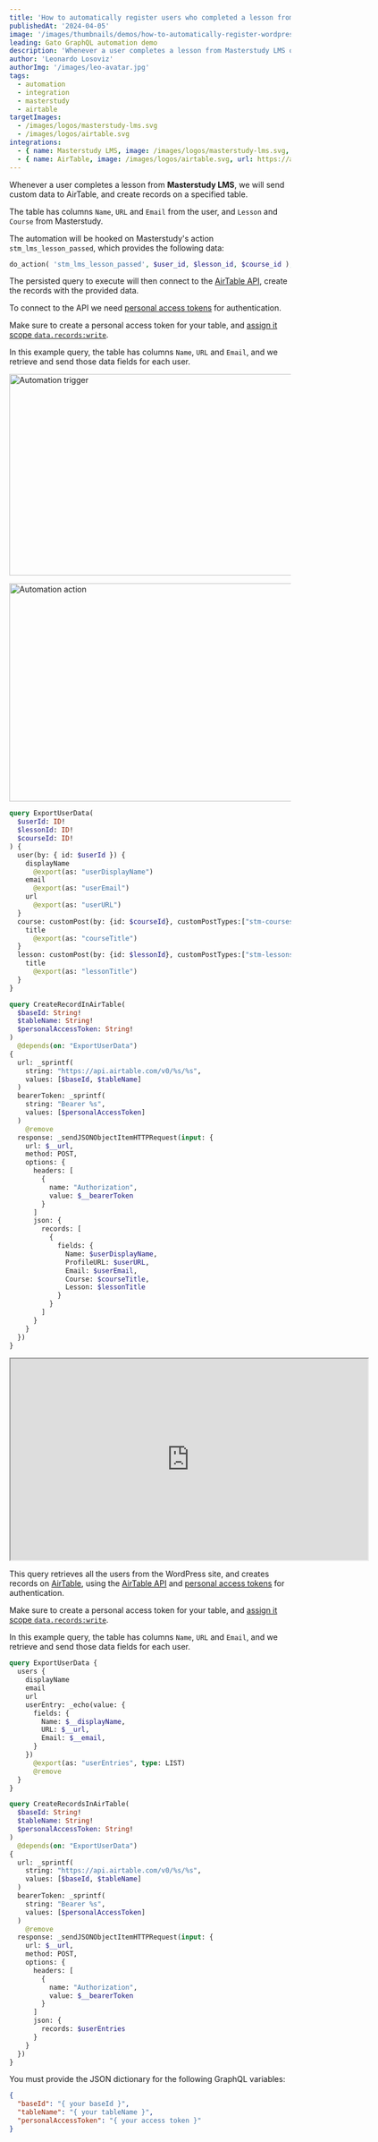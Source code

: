 ```yaml
---
title: 'How to automatically register users who completed a lesson from Masterstudy LMS on AirTable'
publishedAt: '2024-04-05'
image: '/images/thumbnails/demos/how-to-automatically-register-wordpress-users-who-completed-a-lesson-from-masterstudy-lms-on-airtable-using-gatographql.png'
leading: Gato GraphQL automation demo
description: 'Whenever a user completes a lesson from Masterstudy LMS on the WordPress site, send custom data (concerning the user, lesson and course) to AirTable and create records on a specified table.'
author: 'Leonardo Losoviz'
authorImg: '/images/leo-avatar.jpg'
tags:
  - automation
  - integration
  - masterstudy
  - airtable
targetImages:
  - /images/logos/masterstudy-lms.svg
  - /images/logos/airtable.svg
integrations: 
  - { name: Masterstudy LMS, image: /images/logos/masterstudy-lms.svg, url: https://stylemixthemes.com/wordpress-lms-plugin/ }
  - { name: AirTable, image: /images/logos/airtable.svg, url: https://airtable.com }
---
```


Whenever a user completes a lesson from **Masterstudy LMS**, we will send custom data to AirTable, and create records on a specified table.

The table has columns `Name`, `URL` and `Email` from the user, and `Lesson` and `Course` from Masterstudy.

The automation will be hooked on Masterstudy's action `stm_lms_lesson_passed`, which provides the following data:

```php
do_action( 'stm_lms_lesson_passed', $user_id, $lesson_id, $course_id );
```

The persisted query to execute will then connect to the [AirTable API](https://airtable.com/developers/web/api/introduction), create the records with the provided data.

To connect to the API we need [personal access tokens](https://airtable.com/developers/web/guides/personal-access-tokens) for authentication.

Make sure to create a personal access token for your table, and [assign it scope `data.records:write`](https://airtable.com/developers/web/api/create-records).

In this example query, the table has columns `Name`, `URL` and `Email`, and we retrieve and send those data fields for each user.



<Image
  src="/images/demos/masterstudy-lms-automation-trigger.png"
  width="570"
  height="360"
  alt="Automation trigger"
  caption="Automation trigger"
/>

<Image
  src="/images/demos/masterstudy-lms-automation-action.png"
  width="550"
  height="390"
  alt="Automation action"
  caption="Automation action"
/>


```graphql
query ExportUserData(
  $userId: ID!
  $lessonId: ID!
  $courseId: ID!
) {
  user(by: { id: $userId }) {
    displayName
      @export(as: "userDisplayName")
    email
      @export(as: "userEmail")
    url
      @export(as: "userURL")
  }
  course: customPost(by: {id: $courseId}, customPostTypes:["stm-courses"]) {
    title
      @export(as: "courseTitle")
  }
  lesson: customPost(by: {id: $lessonId}, customPostTypes:["stm-lessons"]) {
    title
      @export(as: "lessonTitle")
  }
}

query CreateRecordInAirTable(
  $baseId: String!
  $tableName: String!
  $personalAccessToken: String!
)
  @depends(on: "ExportUserData")
{
  url: _sprintf(
    string: "https://api.airtable.com/v0/%s/%s",
    values: [$baseId, $tableName]
  )
  bearerToken: _sprintf(
    string: "Bearer %s",
    values: [$personalAccessToken]
  )
    @remove
  response: _sendJSONObjectItemHTTPRequest(input: {
    url: $__url,
    method: POST,
    options: {
      headers: [
        {
          name: "Authorization",
          value: $__bearerToken
        }
      ]
      json: {
        records: [
          {
            fields: {
              Name: $userDisplayName,
              ProfileURL: $userURL,
              Email: $userEmail,
              Course: $courseTitle,
              Lesson: $lessonTitle
            }
          }
        ]
      }
    }
  })
}
```

<div className="aspect-video">
  <iframe
    className="w-full h-full"
    src="https://player.vimeo.com/video/929862747"
    width="640"
    height="360"
    allow="accelerometer; autoplay; clipboard-write; encrypted-media; gyroscope; picture-in-picture; web-share"
    allowFullScreen
  >
  </iframe>
</div>

This query retrieves all the users from the WordPress site, and creates records on [AirTable](https://airtable.com/), using the [AirTable API](https://airtable.com/developers/web/api/introduction) and [personal access tokens](https://airtable.com/developers/web/guides/personal-access-tokens) for authentication.

Make sure to create a personal access token for your table, and [assign it scope `data.records:write`](https://airtable.com/developers/web/api/create-records).

In this example query, the table has columns `Name`, `URL` and `Email`, and we retrieve and send those data fields for each user.

```graphql
query ExportUserData {
  users {
    displayName
    email
    url    
    userEntry: _echo(value: {
      fields: {
        Name: $__displayName,
        URL: $__url,
        Email: $__email,
      }
    })
      @export(as: "userEntries", type: LIST)
      @remove
  }
}

query CreateRecordsInAirTable(
  $baseId: String!
  $tableName: String!
  $personalAccessToken: String!
)
  @depends(on: "ExportUserData")
{
  url: _sprintf(
    string: "https://api.airtable.com/v0/%s/%s",
    values: [$baseId, $tableName]
  )
  bearerToken: _sprintf(
    string: "Bearer %s",
    values: [$personalAccessToken]
  )
    @remove
  response: _sendJSONObjectItemHTTPRequest(input: {
    url: $__url,
    method: POST,
    options: {
      headers: [
        {
          name: "Authorization",
          value: $__bearerToken
        }
      ]
      json: {
        records: $userEntries
      }
    }
  })
}
```

You must provide the JSON dictionary for the following GraphQL variables:

```json
{
  "baseId": "{ your baseId }",
  "tableName": "{ your tableName }",
  "personalAccessToken": "{ your access token }"
}
```